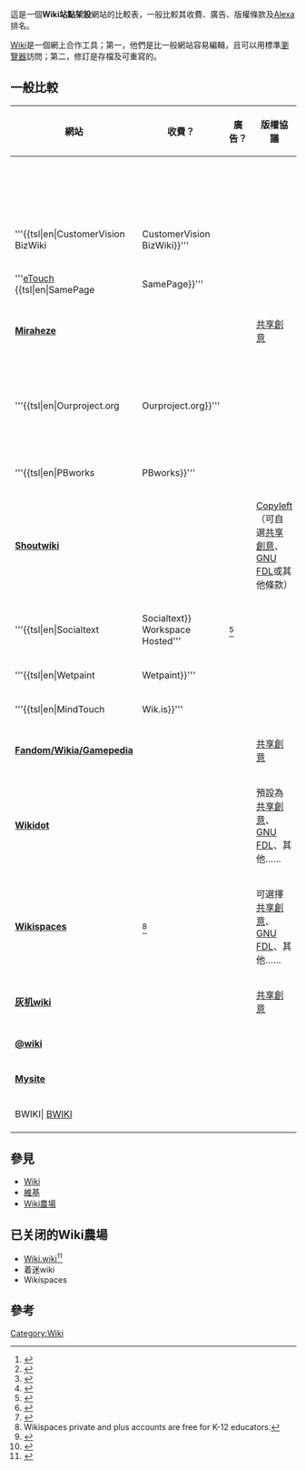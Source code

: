 {{noteTA
|G1=IT
|G2=FL
}}
這是一個'''Wiki站點架設'''網站的比較表，一般比較其收費、廣告、版權條款及[[Alexa_Internet|Alexa]]排名。

[[Wiki|Wiki]]是一個網上合作工具；第一，他們是比一般網站容易編輯，且可以用標準[[瀏覽器|瀏覽器]]訪問；第二，修訂是存檔及可重寫的。

== 一般比較 ==

{| class="wikitable sortable" border="1" style="empty-cells:show;"
|-
! 網站
! 收費？
! width="10%" | 廣告？
! 版權協議
!使用的wiki软件
!界面语文
! [[Alexa_Internet|Alexa]]排名<!--<ref>Approximative rank according to Alexa Internet. Click on the rank to get the last figures.</ref>-->
|-
| '''{{tsl|en|Central Desktop|Central Desktop}}'''
| {{Nonfree|免费/付费}}
| {{unknown}}
|
|
|
| {{nts|19,687}}<ref>{{cite web |url=http://www.alexa.com/data/details/traffic_details/centraldesktop.com |title=centraldesktop.com Site Info |date=2012-08-26 |publisher=[[Alexa_Internet|Alexa]]网站排名 |accessdate=2012-08-26}}</ref>
|-
| '''{{tsl|en|Confluence (software)|Confluence Hosted}}'''
| {{Nonfree}}
| {{unknown}}
|
|
|
| {{nts|7,888}}<ref>{{cite web |url=http://www.alexa.com/data/details/traffic_details/atlassian.com |title=atlassian.com Site Info |date=2012-08-26 |publisher=[[Alexa_Internet|Alexa]]网站排名 |accessdate=2012-08-26}}</ref>
|-
| '''{{tsl|en|CustomerVision BizWiki||CustomerVision BizWiki}}'''
| {{Nonfree}}
| {{unknown}}
|
|
|
| {{nts|16,755,531}}<ref>{{cite web |url=http://www.alexa.com/data/details/traffic_details/customervision.com |title=customervision.com Site Info |date=2012-08-26 |publisher=[[Alexa_Internet|Alexa]]网站排名 |accessdate=2012-08-26}}</ref>
|-
| '''[[eTouch_Systems|eTouch]] {{tsl|en|SamePage||SamePage}}'''
| {{Nonfree}}
| {{unknown}}
|
|
|
| {{nts|854,574}}<ref>{{cite web |url=http://www.alexa.com/data/details/traffic_details/etouch.net |title=etouch.net Site Info |date=2012-08-26 |publisher=[[Alexa_Internet|Alexa]]网站排名 |accessdate=2012-08-26}}</ref>
|-
| '''[[Miraheze|Miraheze]]'''
| {{Free}}
| {{No}}
| [[共享創意|共享創意]]
|MediaWiki
|多种
| {{nts|462,001}}<ref>{{cite web |url=http://www.alexa.com/siteinfo/miraheze.org |title=miraheze.org Site Info |date=2016-06-24 |publisher=[[Alexa_Internet|Alexa]]网站排名 |access-date=2016-06-24 |archive-date=2022-04-28 |archive-url=https://web.archive.org/web/20220428214748/https://www.alexa.com/siteinfo/miraheze.org }}</ref>
|-
| '''{{tsl|en|Ourproject.org||Ourproject.org}}'''
| {{Free}}
| {{No}}
| [[Copyleft|Copyleft]]（可自選[[共享創意|共享創意]]、[[GNU自由文档许可证|GNU FDL]]或其他條款）
|MoinMoin
|
| {{nts|322,938}}<ref>{{cite web |url=http://www.alexa.com/data/details/traffic_details/ourproject.org |title=ourproject.org Site Info |date=2012-08-26 |publisher=[[Alexa_Internet|Alexa]]网站排名 |accessdate=2012-08-26 |archive-date=2008-03-29 |archive-url=https://web.archive.org/web/20080329095016/http://www.alexa.com/data/details/traffic_details/ourproject.org }}</ref>
|-
| '''{{tsl|en|PBworks||PBworks}}'''
| {{Nonfree|免费/付费}}
| {{No}}
|
|
|
| {{nts|4,932}}<ref>{{cite web |url=http://www.alexa.com/data/details/traffic_details/pbworks.com |title=pbworks.com Site Info |date=2012-08-26 |publisher=[[Alexa_Internet|Alexa]]网站排名 |accessdate=2012-08-26}}</ref>
|-
| '''[[Shoutwiki|Shoutwiki]]'''
| {{Free}}
| {{Yes}}
| [[Copyleft|Copyleft]]（可自選[[共享創意|共享創意]]、[[GNU自由文档许可证|GNU FDL]]或其他條款）
|MediaWiki
|多种
| {{nts|704,846}}<ref>{{cite web |url=http://www.alexa.com/siteinfo/shoutwiki.com |title=shoutwiki.com Site Info |date=2012-08-26 |publisher=[[Alexa_Internet|Alexa]]网站排名 |accessdate=2012-08-26 |archive-date=2022-04-28 |archive-url=https://web.archive.org/web/20220428212821/https://www.alexa.com/siteinfo/shoutwiki.com }}</ref>
|-
| '''{{tsl|en|Socialtext||Socialtext}} Workspace Hosted'''
| {{Nonfree}}<ref>{{cite web |url=http://www.socialtext.com/products/pricing.php |title=SocialText Packages & Pricing |publisher=Socialtext.com |date= |accessdate=2009-06-10 |archive-date=2011-10-26 |archive-url=https://web.archive.org/web/20111026095157/http://www.socialtext.com/products/pricing.php |dead-url=no }}</ref>
| {{No}}
| 站點負責人設定。
|Kwiki
|
| {{nts|258,136}}<ref>{{cite web |url=http://www.alexa.com/data/details/traffic_details/socialtext.net |title=socialtext.net Site Info |date=2012-08-26 |publisher=[[Alexa_Internet|Alexa]]网站排名 |accessdate=2012-08-26}} Few wikis appear to be on the socialtext.net domain / or most are not public wikis, so the Alexa rating doesn't seem very relevant.</ref>
|-
| '''{{tsl|en|Wetpaint||Wetpaint}}'''
| {{Nonfree|免费/付费}}
| {{Yes}}
| [[共享創意|共享創意]]
|
|
| {{nts|1,988}}<ref>{{cite web |url=http://www.alexa.com/data/details/traffic_details/wetpaint.com |title=wetpaint.com Site Info |date=2012-08-26 |publisher=[[Alexa_Internet|Alexa]]网站排名 |accessdate=2012-08-26}}</ref>
|-
| '''{{tsl|en|MindTouch||Wik.is}}'''
| {{Nonfree|免费/付费}}
| {{unknown}}
|
|
|
| {{nts|25,122,210}}<ref>{{cite web |url=http://www.alexa.com/data/details/traffic_details/wik.is |title=wik.is Site Info |date=2012-08-26 |publisher=[[Alexa_Internet|Alexa]]网站排名 |accessdate=2012-08-26}}</ref>
|-
| '''[[Fandom_(网站)|Fandom/Wikia/Gamepedia]]'''
| {{Free}}
| {{Yes}}
| [[共享創意|共享創意]]
|MediaWiki
|多种
| {{nts|165}}<ref>{{cite web |url=http://www.alexa.com/data/details/traffic_details/wikia.com |title=wikia.com Site Info |date=2012-08-26 |publisher=[[Alexa_Internet|Alexa]]网站排名 |accessdate=2012-08-26}}</ref>
|-
| '''[[Wikidot|Wikidot]]'''
| {{Nonfree|免费/付费}}
| {{Yes-No}}
| 預設為[[共享創意|共享創意]]、[[GNU自由文档许可证|GNU FDL]]、其他……{{What}}
|Text_Wiki
|多种
| {{nts|3,709}}<ref>{{cite web |url=http://www.alexa.com/data/details/traffic_details/wikidot.com |title=wikidot.com Site Info |date=2012-08-26 |publisher=[[Alexa_Internet|Alexa]]网站排名 |accessdate=2012-08-26}}</ref>
|-
| '''[[Wikispaces|Wikispaces]]'''
| {{Nonfree|免费/付费}}<ref>Wikispaces private and plus accounts are free for K-12 educators.</ref>
| {{Yes-No}}
| 可選擇[[共享創意|共享創意]]、[[GNU自由文档许可证|GNU FDL]]、其他……
|
|
| {{nts|1,655}}<ref>{{cite web |url=http://www.alexa.com/data/details/traffic_details/wikispaces.com |title=wikispaces.com Site Info |date=2012-08-26 |publisher=[[Alexa_Internet|Alexa]]网站排名 |accessdate=2012-08-26}}</ref>
|-
|'''[[灰机wiki|灰机wiki]]'''
| {{Free}}
| {{No}}
|[[共享創意|共享創意]]
|MediaWiki
|简体中文
|5,139<ref name=":0">{{cite web|title=huijiwiki.com Alexa Info|url=https://www.alexa.com/siteinfo/huijiwiki.com|accessdate=2020-02-16|author=|date=2020-02-16|format=|publisher=[[Alexa_Internet|Alexa]]网站排名|language=|archive-date=2022-04-20|archive-url=https://web.archive.org/web/20220420190801/https://www.alexa.com/siteinfo/huijiwiki.com}}</ref>
|-
|'''[[@wiki|@wiki]]'''
| {{Free}}
| {{No}}
|
|MediaWiki
|日文
|
|-
|'''[[Mysite|Mysite]]'''
| {{Free}}
| {{unknown}}
|
|MediaWiki
|日文
|
|-
|BWIKI| [[BWIKI|BWIKI]]
| {{Nonfree|免费，但是一个账号只能创建两个wiki}}
| {{No}}
|
|MediaWiki
|简体中文
|
|}

== 參見 ==

* [[Wiki|Wiki]]
* [[維基|維基]]
* [[Wiki農場|Wiki農場]]

== 已关闭的Wiki農場 ==

* [[Wiki.wiki|Wiki.wiki]]<ref>{{cite web|url=http://wiki.wiki/|title=WIKI.WIKI|website=WIKI.WIKI|access-date=2019-07-07|archive-date=2017-10-08|archive-url=https://web.archive.org/web/20171008193052/https://wiki.wiki/}}</ref>
* 着迷wiki
* Wikispaces

== 參考 ==

{{reflist|2}}
{{Wiki主题}}
[[Category:Wiki|Category:Wiki]]